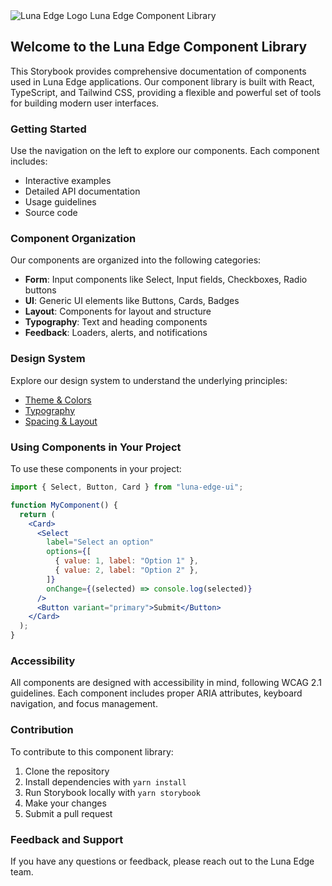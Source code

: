 
<Meta title="Introduction" />

<div
  style={{
    display: "flex",
    alignItems: "center",
    justifyContent: "center",
    flexDirection: "column",
    margin: "60px 0 40px",
  }}
>
  <img
    src="/src/assets/logos/LunaEdgeLogo.svg"
    alt="Luna Edge Logo"
    style={{
      height: 80,
      marginBottom: 20,
      filter: "brightness(0)",
    }}
  />
  <Heading level="h1" variant="primary" weight="bold">
    Luna Edge Component Library
  </Heading>
</div>

<div style={{ margin: '0 auto', maxWidth: '800px' }}>

## Welcome to the Luna Edge Component Library

This Storybook provides comprehensive documentation of components used in Luna Edge applications.
Our component library is built with React, TypeScript, and Tailwind CSS, providing a flexible and powerful set of tools for building modern user interfaces.

### Getting Started

Use the navigation on the left to explore our components. Each component includes:

- Interactive examples
- Detailed API documentation
- Usage guidelines
- Source code

### Component Organization

Our components are organized into the following categories:

- **Form**: Input components like Select, Input fields, Checkboxes, Radio buttons
- **UI**: Generic UI elements like Buttons, Cards, Badges
- **Layout**: Components for layout and structure
- **Typography**: Text and heading components
- **Feedback**: Loaders, alerts, and notifications

### Design System

Explore our design system to understand the underlying principles:

- [Theme & Colors](/docs/design-system-theme--docs)
- [Typography](/docs/design-system-typography--docs)
- [Spacing & Layout](/docs/design-system-spacing--docs)

### Using Components in Your Project

To use these components in your project:

```jsx
import { Select, Button, Card } from "luna-edge-ui";

function MyComponent() {
  return (
    <Card>
      <Select
        label="Select an option"
        options={[
          { value: 1, label: "Option 1" },
          { value: 2, label: "Option 2" },
        ]}
        onChange={(selected) => console.log(selected)}
      />
      <Button variant="primary">Submit</Button>
    </Card>
  );
}
```

### Accessibility

All components are designed with accessibility in mind, following WCAG 2.1 guidelines.
Each component includes proper ARIA attributes, keyboard navigation, and focus management.

### Contribution

To contribute to this component library:

1. Clone the repository
2. Install dependencies with `yarn install`
3. Run Storybook locally with `yarn storybook`
4. Make your changes
5. Submit a pull request

### Feedback and Support

If you have any questions or feedback, please reach out to the Luna Edge team.

</div>
